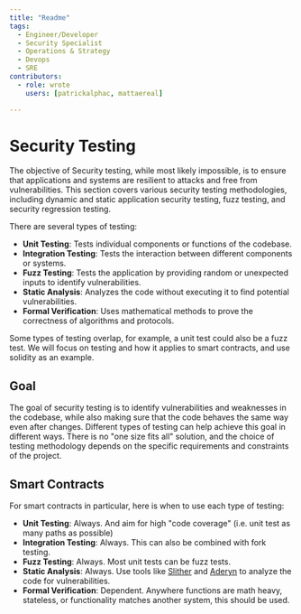 ```yaml
---
title: "Readme"
tags:
  - Engineer/Developer
  - Security Specialist
  - Operations & Strategy
  - Devops
  - SRE
contributors:
  - role: wrote
    users: [patrickalphac, mattaereal]

---
```



<TagProvider>
<TagFilter />

# Security Testing

<TagList tags={frontmatter.tags} />
<AttributionList contributors={frontmatter.contributors} />

The objective of Security testing, while most likely impossible, is to ensure that applications and systems are resilient to attacks and free from vulnerabilities. This section covers various security testing methodologies, including dynamic and static application security testing, fuzz testing, and security regression testing.

There are several types of testing:

- **Unit Testing**: Tests individual components or functions of the codebase.
- **Integration Testing**: Tests the interaction between different components or systems.
- **Fuzz Testing**: Tests the application by providing random or unexpected inputs to identify vulnerabilities.
- **Static Analysis**: Analyzes the code without executing it to find potential vulnerabilities.
- **Formal Verification**: Uses mathematical methods to prove the correctness of algorithms and protocols.

Some types of testing overlap, for example, a unit test could also be a fuzz test. We will focus on testing and how it applies to smart contracts, and use solidity as an example.

## Goal

The goal of security testing is to identify vulnerabilities and weaknesses in the codebase, while also making sure that the code behaves the same way even after changes. Different types of testing can help achieve this goal in different ways. There is no "one size fits all" solution, and the choice of testing methodology depends on the specific requirements and constraints of the project.

## Smart Contracts

For smart contracts in particular, here is when to use each type of testing:

- **Unit Testing**: Always. And aim for high "code coverage" (i.e. unit test as many paths as possible)
- **Integration Testing**: Always. This can also be combined with fork testing.
- **Fuzz Testing**: Always. Most unit tests can be fuzz tests.
- **Static Analysis**: Always. Use tools like [Slither](https://github.com/crytic/slither) and [Aderyn](https://github.com/Cyfrin/aderyn) to analyze the code for vulnerabilities.
- **Formal Verification**: Dependent. Anywhere functions are math heavy, stateless, or functionality matches another system, this should be used.

</TagProvider>